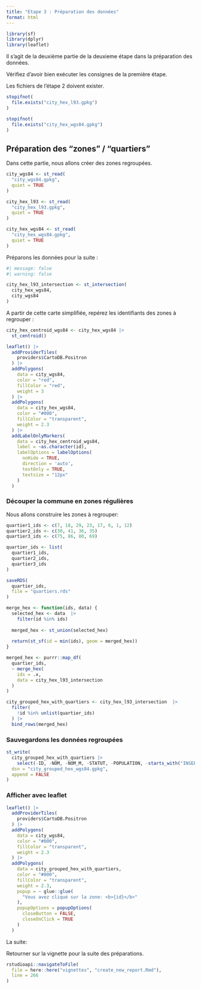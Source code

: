 ```yaml
---
title: "Etape 3 : Préparation des données"
format: html
---
```


```r
library(sf)
library(dplyr)
library(leaflet)
```

Il s'agit de la deuxième partie de la deuxieme étape dans la préparation des données. 

Vérifiez d'avoir bien exécuter les consignes de la première étape. 

Les fichiers de l'étape 2 doivent exister. 

```r
stopifnot(
  file.exists("city_hex_l93.gpkg")
)

stopifnot(
  file.exists("city_hex_wgs84.gpkg")
)
```

## Préparation des "zones" / "quartiers" 

Dans cette partie, nous allons créer des zones regroupées. 

```r
city_wgs84 <- st_read(
  "city_wgs84.gpkg",
  quiet = TRUE
)

city_hex_l93 <- st_read(
  "city_hex_l93.gpkg",
  quiet = TRUE
)

city_hex_wgs84 <- st_read(
  "city_hex_wgs84.gpkg",
  quiet = TRUE
)
```

Préparons les données pour la suite :

```r
#| message: false
#| warning: false

city_hex_l93_intersection <- st_intersection(
  city_hex_wgs84,
  city_wgs84
)
```

A partir de cette carte simplifiée, repérez les identifiants des zones à regrouper :

```r
city_hex_centroid_wgs84 <- city_hex_wgs84 |> 
  st_centroid()

leaflet() |>
  addProviderTiles(
    providers$CartoDB.Positron
  ) |>
  addPolygons(
    data = city_wgs84,
    color = "red",
    fillColor = "red",
    weight = 3
  ) |>
  addPolygons(
    data = city_hex_wgs84,
    color = "#000",
    fillColor = "transparent",
    weight = 2.3
  ) |> 
  addLabelOnlyMarkers(
    data = city_hex_centroid_wgs84, 
    label = ~as.character(id),
    labelOptions = labelOptions(
      noHide = TRUE, 
      direction = 'auto',
      textOnly = TRUE, 
      textsize = "12px"
    )
  )
```

### Découper la commune en zones régulières

Nous allons construire les zones à regrouper: 

```r
quartier1_ids <- c(7, 18, 29, 23, 17, 6, 1, 12)
quartier2_ids <- c(30, 41, 36, 35)
quartier3_ids <- c(75, 86, 80, 69)

quartier_ids <- list(
  quartier1_ids, 
  quartier2_ids, 
  quartier3_ids
)

saveRDS(
  quartier_ids,
  file = "quartiers.rds"
)
```

```r
merge_hex <- function(ids, data) {
  selected_hex <- data  |> 
    filter(id %in% ids)
  
  merged_hex <- st_union(selected_hex)
  
  return(st_sf(id = min(ids), geom = merged_hex))
}
```

```r
merged_hex <- purrr::map_df(
  quartier_ids, 
  ~ merge_hex(
    ids = .x,
    data = city_hex_l93_intersection
  )
)
```

```r
city_grouped_hex_with_quartiers <- city_hex_l93_intersection  |> 
  filter(
    !id %in% unlist(quartier_ids)
  ) |> 
  bind_rows(merged_hex)
```

### Sauvegardons les données regroupées

```r
st_write(
  city_grouped_hex_with_quartiers |> 
    select(-ID, -NOM, -NOM_M, -STATUT, -POPULATION, -starts_with("INSEE"), -SIREN_EPCI), 
  dsn = "city_grouped_hex_wgs84.gpkg", 
  append = FALSE
)
```

### Afficher avec leaflet

```r
leaflet() |>
  addProviderTiles(
    providers$CartoDB.Positron
  ) |>
  addPolygons(
    data = city_wgs84,
    color = "#000",
    fillColor = "transparent",
    weight = 2.3
  ) |>
  addPolygons(
    data = city_grouped_hex_with_quartiers,
    color = "#000",
    fillColor = "transparent",
    weight = 2.3,
    popup = ~ glue::glue(
      "Vous avez cliqué sur la zone: <b>{id}</b>"
    ),
    popupOptions = popupOptions(
      closeButton = FALSE,
      closeOnClick = TRUE
    )
  )
```

La suite: 

Retourner sur la vignette pour la suite des préparations.

```r
rstudioapi::navigateToFile(
  file = here::here("vignettes", "create_new_report.Rmd"),
  line = 266
)
```
